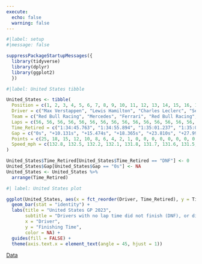 ```yaml
---
execute:
  echo: false
  warning: false
---
```


```r
#|label: setup
#|message: false

suppressPackageStartupMessages({
  library(tidyverse)
  library(dplyr)
  library(ggplot2)
  })
```

```r
#|label: United States tibble

United_States <- tibble(
  Position = c(1, 2, 3, 4, 5, 6, 7, 8, 9, 10, 11, 12, 13, 14, 15, 16, 17, 18, 19, 20),
  Driver = c("Max Verstappen", "Lewis Hamilton", "Charles Leclerc", "Sergio Perez", "George Russell", "Lando Norris", "Fernando Alonso", "Esteban Ocon", "Valtteri Bottas", "Pierre Gasly", "Alex Albon", "Oscar Piastri", "Kevin Magnussen", "Lance Stroll", "Nico Hülkenberg", "Yuki Tsunoda", "Zhou Guanyu", "Logan Sargeant", "Nyck de Vries", "Liam Lawson"),
  Team = c("Red Bull Racing", "Mercedes", "Ferrari", "Red Bull Racing", "Mercedes", "McLaren", "Aston Martin", "Alpine", "Alfa Romeo", "Alpine", "Williams", "McLaren", "Haas", "Aston Martin", "Haas", "AlphaTauri", "Alfa Romeo", "Williams", "AlphaTauri", "AlphaTauri"),
  Laps = c(56, 56, 56, 56, 56, 56, 56, 56, 56, 56, 56, 56, 56, 56, 56, 56, 56, 56, 56, 56),
  Time_Retired = c("1:34:45.763", "1:34:55.894", "1:35:01.237", "1:35:04.128", "1:35:09.573", "1:35:13.762", "1:35:18.412", "1:35:20.123", "1:35:22.189", "1:35:24.287", "1:35:26.459", "1:35:28.571", "1:35:30.682", "1:35:32.790", "1:35:35.892", "1:35:38.762", "1:35:41.893", "1:35:45.561", "1:35:48.999", "1:35:52.442"),
  Gap = c("0s", "+10.131s", "+15.474s", "+18.365s", "+23.810s", "+27.999s", "+32.649s", "+34.360s", "+36.426s", "+38.524s", "+40.696s", "+42.808s", "+44.919s", "+47.027s", "+50.129s", "+53.999s", "+56.130s", "+59.798s", "+63.236s", "+66.679s"),
  Points = c(25, 18, 15, 12, 10, 8, 6, 4, 2, 1, 0, 0, 0, 0, 0, 0, 0, 0, 0, 0),
  Speed_mph = c(132.8, 132.5, 132.2, 132.1, 131.8, 131.7, 131.6, 131.5, 131.4, 131.3, 131.2, 131.1, 131.0, 130.9, 130.8, 130.7, 130.6, 130.5, 130.4, 130.3)
)

United_States$Time_Retired[United_States$Time_Retired == "DNF"] <- 0
United_States$Gap[United_States$Gap == "0s"] <- NA
United_States <- United_States %>%
  arrange(Time_Retired)
```

```r
#| label: United States plot

ggplot(United_States, aes(x = fct_reorder(Driver, Time_Retired), y = Time_Retired, fill = Driver)) +
  geom_bar(stat = "identity") +
  labs(title = "United States GP 2023",
       subtitle = "Drivers with no lap time did not finish (DNF), or did not start (DNS)",
       x = "Driver",
       y = "Finishing Time",
       color = NA) +
  guides(fill = FALSE) +
  theme(axis.text.x = element_text(angle = 45, hjust = 1))
```
[Data]((https://www.motorsport.com/f1/results/2023/united-states-gp-625353/))